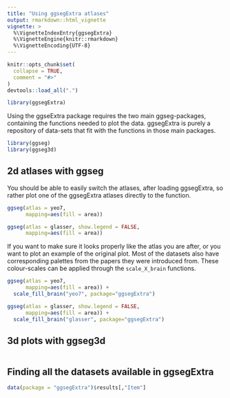 ```yaml
---
title: "Using ggsegExtra atlases"
output: rmarkdown::html_vignette
vignette: >
  %\VignetteIndexEntry{ggsegExtra}
  %\VignetteEngine{knitr::rmarkdown}
  %\VignetteEncoding{UTF-8}
---
```


```r
knitr::opts_chunk$set(
  collapse = TRUE,
  comment = "#>"
)
devtools::load_all(".")
```

```r
library(ggsegExtra)
```

Using the ggseExtra package requires the two main ggseg-packages, containing the functions needed to plot the data. 
ggsegExtra is purely a repository of data-sets that fit with the functions in those main packages.

```r
library(ggseg)
library(ggseg3d)
```

## 2d atlases with ggseg

You should be able to easily switch the atlases, after loading ggsegExtra, so rather plot one of the ggsegExtra atlases directly to the function.

```r
ggseg(atlas = yeo7, 
      mapping=aes(fill = area))

ggseg(atlas = glasser, show.legend = FALSE,
      mapping=aes(fill = area))
```

If you want to make sure it looks properly like the atlas you are after, or you want to plot an example of the original plot. 
Most of the datasets also have corresponding palettes from the papers they were introduced from.
These colour-scales can be applied through the `scale_X_brain` functions.


```r
ggseg(atlas = yeo7, 
      mapping=aes(fill = area)) +
  scale_fill_brain("yeo7", package="ggsegExtra")

ggseg(atlas = glasser, show.legend = FALSE,
      mapping=aes(fill = area)) +
  scale_fill_brain("glasser", package="ggsegExtra")
```

## 3d plots with ggseg3d

```r

```


## Finding all the datasets available in ggsegExtra
```r
data(package = "ggsegExtra")$results[,"Item"]
```


